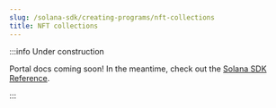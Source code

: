 ```yaml
---
slug: /solana-sdk/creating-programs/nft-collections
title: NFT collections
---
```


:::info Under construction

Portal docs coming soon! In the meantime, check out the [Solana SDK Reference](/solana).

:::
